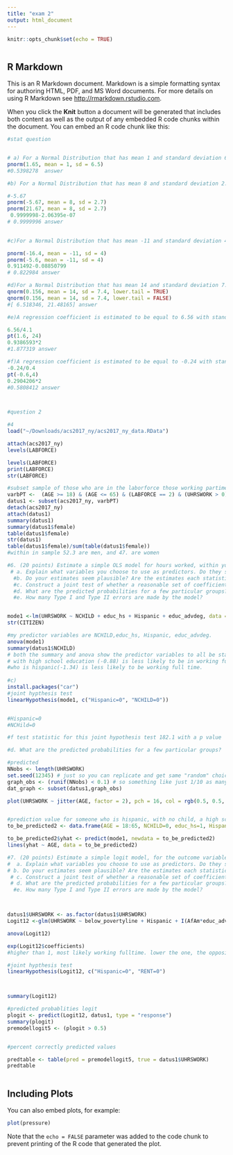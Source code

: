 ```yaml
---
title: "exam 2"
output: html_document
---
```


```r
knitr::opts_chunk$set(echo = TRUE)
```


```r

```
## R Markdown

This is an R Markdown document. Markdown is a simple formatting syntax for authoring HTML, PDF, and MS Word documents. For more details on using R Markdown see <http://rmarkdown.rstudio.com>.

When you click the **Knit** button a document will be generated that includes both content as well as the output of any embedded R code chunks within the document. You can embed an R code chunk like this:

```r
#stat question 


# a) For a Normal Distribution that has mean 1 and standard deviation 6.5, what is the area to the left of 1.65?
pnorm(1.65, mean = 1, sd = 6.5)
#0.5398278  answer

#b) For a Normal Distribution that has mean 8 and standard deviation 2.7, what is the area in both tails farther from the mean than 13.67?

#-5.67
pnorm(-5.67, mean = 8, sd = 2.7)
pnorm(21.67, mean = 8, sd = 2.7)
 0.9999998-2.06395e-07
# 0.9999996 answer
 

#c)For a Normal Distribution that has mean -11 and standard deviation 4, what is the area in both tails farther from the mean than -5.4?

pnorm(-16.4, mean = -11, sd = 4)
pnorm(-5.6, mean = -11, sd = 4)
0.911492-0.08850799
# 0.822984 answer

#d)For a Normal Distribution that has mean 14 and standard deviation 7.4 what two values leave probability 0.158 in both tails?
qnorm(0.156, mean = 14, sd = 7.4, lower.tail = TRUE)
qnorm(0.156, mean = 14, sd = 7.4, lower.tail = FALSE)
#[ 6.518346, 21.48165] answer

#e)A regression coefficient is estimated to be equal to 6.56 with standard error 4.1; there are 24 degrees of freedom. What is the p-value (from the t-statistic) against the null hypothesis of zero?

6.56/4.1
pt(1.6, 24)
0.9386593*2
#1.877319 answer

#f)A regression coefficient is estimated to be equal to -0.24 with standard error 0.4; there are 4 degrees of freedom. What is the p-value (from the t-statistic) against the null hypothesis of zero?
-0.24/0.4
pt(-0.6,4)
0.2904206*2
#0.5808412 answer




```



```r
#question 2


````

```r
#4
load("~/Downloads/acs2017_ny/acs2017_ny_data.RData")

attach(acs2017_ny)
levels(LABFORCE)

levels(LABFORCE)
print(LABFORCE)
str(LABFORCE)

#subset sample of those who are in the laborforce those working partime and full time> #age range was between 25 to 55, becquse younfer people are likely to be working part time, while older people are more likely to be full time. 
varbPT <-  (AGE >= 18) & (AGE <= 65) & (LABFORCE == 2) & (UHRSWORK > 0) & (UHRSWORK < 35) | (UHRSWORK >= 35)
datus1 <- subset(acs2017_ny, varbPT)
detach(acs2017_ny)
attach(datus1)
summary(datus1)
summary(datus1$female)
table(datus1$female)
str(datus1)
table(datus1$female)/sum(table(datus1$female))
#within in sample 52.3 are men, and 47. are women 

```


```r

#6. (20 points) Estimate a simple OLS model for hours worked, within your subsample.
 # a. Explain what variables you choose to use as predictors. Do they seem exogenous? Consider whether polynomials in Age are important or interactions with dummy variables.  
  #b. Do your estimates seem plausible? Are the estimates each statistically significant?
  #c. Construct a joint test of whether a reasonable set of coefficients (such as age polynomials, or education dummies) are all zero.
  #d. What are the predicted probabilities for a few particular groups?
  #e. How many Type I and Type II errors are made by the model?


mode1 <-lm(UHRSWORK ~ NCHILD + educ_hs + Hispanic + educ_advdeg, data = datus1)
str(CITIZEN)

#my predictor variables are NCHILD,educ_hs, Hispanic, educ_advdeg. 
anova(mode1)
summary(datus1$NCHILD)
# both the summary and anova show the predictor variables to all be stastistically significant. N an individual with NCHild(-0.42) is less likely to be in working full time. An individual with
# with high school education (-0.88) is less likely to be in working fulltime. Someone
#who is hispanic(-1.34) is less likely to be working full time. 
        
#c)
install.packages("car")
#joint hypthesis test
linearHypothesis(mode1, c("Hispanic=0", "NCHILD=0"))


#Hispanic=0
#NCHild=0

#f test statistic for this joint hypothesis test 182.1 with a p value  -2.2e-16,Thus, we can reject the null hypothesis that both coefficients are zero at any level of significance commonly used in practice.

#d. What are the predicted probabilities for a few particular groups?

#predicted
NNobs <- length(UHRSWORK)
set.seed(12345) # just so you can replicate and get same "random" choices
graph_obs <- (runif(NNobs) < 0.1) # so something like just 1/10 as many obs
dat_graph <- subset(datus1,graph_obs)  

plot(UHRSWORK ~ jitter(AGE, factor = 2), pch = 16, col = rgb(0.5, 0.5, 0.5, alpha = 0.2),ylim = c(0,1500), data = dat_graph)


#prediction value for someone who is hispanic, with no child, a high school education and with an advance degree.  
to_be_predicted2 <- data.frame(AGE = 18:65, NCHILD=0, educ_hs=1, Hispanic=1, educ_advdeg =1)

to_be_predicted2$yhat <- predict(mode1, newdata = to_be_predicted2)
lines(yhat ~ AGE, data = to_be_predicted2)

```

```r
#7. (20 points) Estimate a simple logit model, for the outcome variable Work_Fulltime <- (UHRSWORK >= 35), within your subsample.
#  a. Explain what variables you choose to use as predictors. Do they seem exogenous? Consider whether polynomials in Age are important or interactions with dummy variables.  
# b. Do your estimates seem plausible? Are the estimates each statistically significant?
 # c. Construct a joint test of whether a reasonable set of coefficients (such as age polynomials, or education dummies) are all zero.
 # d. What are the predicted probabilities for a few particular groups?
  #e. How many Type I and Type II errors are made by the model?



datus1$UHRSWORK <- as.factor(datus1$UHRSWORK)
Logit12 <-glm(UHRSWORK ~ below_povertyline + Hispanic + I(AfAm*educ_advdeg) + RENT, family=binomial, data = datus1)

anova(Logit12)

exp(Logit12$coefficients) 
#higher than 1, most likely working fulltime. lower the one, the opposite less likely to be working fulltime. 

#joint hypthesis test
linearHypothesis(Logit12, c("Hispanic=0", "RENT=0")



summary(Logit12)

#predicted probablities logit
plogit <- predict(Logit12, datus1, type = "response")
summary(plogit)
premodellogit5 <- (plogit > 0.5)


#percent correctly predicted values

predtable <- table(pred = premodellogit5, true = datus1$UHRSWORK)
predtable



```










## Including Plots

You can also embed plots, for example:

```r
plot(pressure)
```

Note that the `echo = FALSE` parameter was added to the code chunk to prevent printing of the R code that generated the plot.
